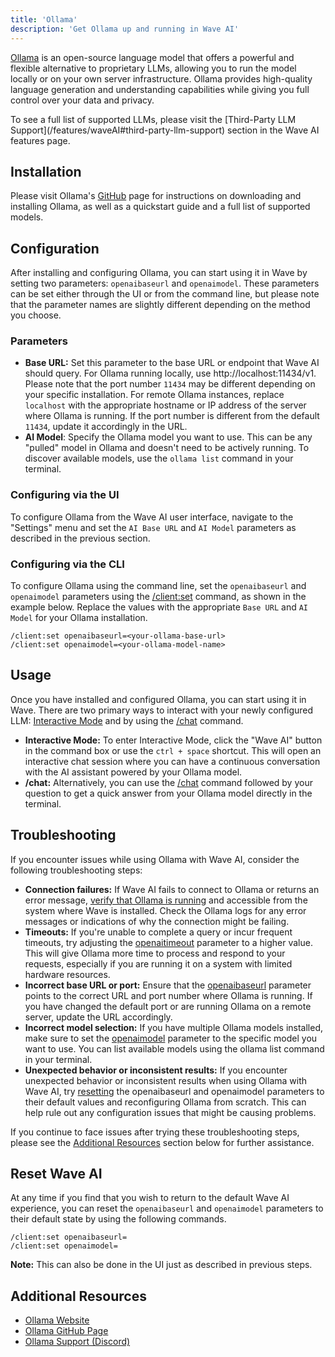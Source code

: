 ```yaml
---
title: 'Ollama'
description: 'Get Ollama up and running in Wave AI'
---
```


[Ollama](https://ollama.com/) is an open-source language model that offers a powerful and flexible alternative to proprietary LLMs, allowing you to run the model locally or on your own server infrastructure. Ollama provides high-quality language generation and understanding capabilities while giving you full control over your data and privacy.

<Tip>
To see a full list of supported LLMs, please visit the [Third-Party LLM Support](/features/waveAI#third-party-llm-support) section in the Wave AI features page.
</Tip>

## Installation
Please visit Ollama's [GitHub](https://github.com/ollama/ollama?tab=readme-ov-file) page for instructions on downloading and installing Ollama, as well as a quickstart guide and a full list of supported models.

## Configuration
After installing and configuring Ollama, you can start using it in Wave by setting two parameters: `openaibaseurl` and `openaimodel`. These parameters can be set either through the UI or from the command line, but please note that the parameter names are slightly different depending on the method you choose.

### **Parameters**

- **Base URL:** Set this parameter to the base URL or endpoint that Wave AI should query. For Ollama running locally, use http://localhost:11434/v1. Please note that the port number `11434` may be different depending on your specific installation. For remote Ollama instances, replace `localhost` with the appropriate hostname or IP address of the server where Ollama is running. If the port number is different from the default `11434`, update it accordingly in the URL.
- **AI Model**: Specify the Ollama model you want to use. This can be any "pulled" model in Ollama and doesn't need to be actively running. To discover available models, use the `ollama list` command in your terminal.

### Configuring via the UI
To configure Ollama from the Wave AI user interface, navigate to the "Settings" menu and set the `AI Base URL` and `AI Model` parameters as described in the previous section.

### Configuring via the CLI
To configure Ollama using the command line, set the `openaibaseurl` and `openaimodel` parameters using the [/client:set](/reference/slashcommands#client-set) command, as shown in the example below. Replace the values with the appropriate `Base URL` and `AI Model` for your Ollama installation.

```
/client:set openaibaseurl=<your-ollama-base-url>
/client:set openaimodel=<your-ollama-model-name>
```

## Usage
Once you have installed and configured Ollama, you can start using it in Wave. There are two primary ways to interact with your newly configured LLM: [Interactive Mode](/features/waveAI#interactive) and by using the [/chat](/features/waveAI#chat-command) command.

- **Interactive Mode:** To enter Interactive Mode, click the "Wave AI" button in the command box or use the `ctrl + space` shortcut. This will open an interactive chat session where you can have a continuous conversation with the AI assistant powered by your Ollama model.
- **/chat:** Alternatively, you can use the [/chat](/features/waveAI#chat-command) command followed by your question to get a quick answer from your Ollama model directly in the terminal.

## Troubleshooting
If you encounter issues while using Ollama with Wave AI, consider the following troubleshooting steps:

- **Connection failures:** If Wave AI fails to connect to Ollama or returns an error message, [verify that Ollama is running](https://github.com/ollama/ollama?tab=readme-ov-file#rest-api) and accessible from the system where Wave is installed. Check the Ollama logs for any error messages or indications of why the connection might be failing.
- **Timeouts:** If you're unable to complete a query or incur frequent timeouts, try adjusting the [openaitimeout](/features/waveAI#customization) parameter to a higher value. This will give Ollama more time to process and respond to your requests, especially if you are running it on a system with limited hardware resources.
- **Incorrect base URL or port:** Ensure that the [openaibaseurl](/features/waveAI#customization) parameter points to the correct URL and port number where Ollama is running. If you have changed the default port or are running Ollama on a remote server, update the URL accordingly.
- **Incorrect model selection:** If you have multiple Ollama models installed, make sure to set the [openaimodel](/features/waveAI#customization) parameter to the specific model you want to use. You can list available models using the ollama list command in your terminal.
- **Unexpected behavior or inconsistent results:** If you encounter unexpected behavior or inconsistent results when using Ollama with Wave AI, try [resetting](#reset-wave-ai) the openaibaseurl and openaimodel parameters to their default values and reconfiguring Ollama from scratch. This can help rule out any configuration issues that might be causing problems.

If you continue to face issues after trying these troubleshooting steps, please see the [Additional Resources](#additional-resources) section below for further assistance.

## Reset Wave AI
At any time if you find that you wish to return to the default Wave AI experience, you can reset the `openaibaseurl` and `openaimodel` parameters to their default state by using the following commands.

```
/client:set openaibaseurl=
/client:set openaimodel=
```
**Note:** This can also be done in the UI just as described in previous steps.

## Additional Resources
* [Ollama Website](https://ollama.com/)
* [Ollama GitHub Page](https://github.com/ollama/ollama?tab=readme-ov-file)
* [Ollama Support (Discord)](https://discord.com/invite/ollama)